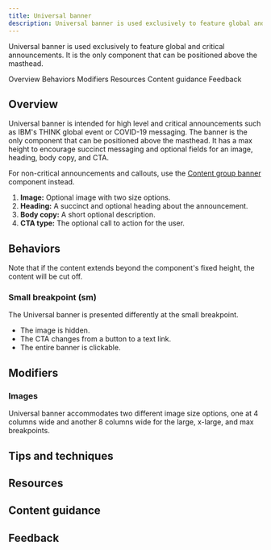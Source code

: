 ```yaml
---
title: Universal banner
description: Universal banner is used exclusively to feature global and critical announcements. It is the only component that can be positioned above the masthead.
---
```



<!--
<ComponentDescription name="Component name" type="layout" />
-->

<PageDescription>

Universal banner is used exclusively to feature global and critical announcements. It is the only component that can be positioned above the masthead.

</PageDescription>

<AnchorLinks>

<AnchorLink>Overview</AnchorLink>
<AnchorLink>Behaviors</AnchorLink>
<AnchorLink>Modifiers</AnchorLink>
<AnchorLink>Resources</AnchorLink>
<AnchorLink>Content guidance</AnchorLink>
<AnchorLink>Feedback</AnchorLink>

</AnchorLinks>

## Overview

Universal banner is intended for high level and critical announcements such as IBM's THINK global event or COVID-19 messaging. The banner is the only component that can be positioned above the masthead. It has a max height to encourage succinct messaging and optional fields for an image, heading, body copy, and CTA.

For non-critical announcements and callouts, use the [Content group banner](https://www.ibm.com/standards/carbon/components/content-group-banner/) component instead.

1. **Image:** Optional image with two size options.
2. **Heading:** A succinct and optional heading about the announcement.
3. **Body copy:** A short optional description.
4. **CTA type:** The optional call to action for the user.

## Behaviors

Note that if the content extends beyond the component's fixed height, the content will be cut off.

### Small breakpoint (sm)

The Universal banner is presented differently at the small breakpoint.

- The image is hidden.
- The CTA changes from a button to a text link.
- The entire banner is clickable.

## Modifiers

### Images

Universal banner accommodates two different image size options, one at 4 columns wide and another 8 columns wide for the large, x-large, and max breakpoints.

## Tips and techniques

<!--
Use this section to explain design decisions and recommendations in more detail. Be sure to include the rationale behind the recommendations.

Examples include:
— Why the masthead stays white
— Placement of arrows on cards
-->

## Resources

<!--
This section is auto-generated includes mini cards with links to Design specifications, Functional specifications, React Storybook, and Web Components Storybook. Be sure to add the component name below.

<ResourceLinks name="universal banner" type="layout" />
-->

## Content guidance

<!--
This section contains a table with the content requirements of the component. Replace the content below with the relevant content guidance for your component.


| Element                                                    | Content type | Required | Instances | Character limit <br/>(English / translated) | Notes                                                                               |
| ---------------------------------------------------------- | ------------ | -------- | --------- | ------------------------------------------- | ----------------------------------------------------------------------------------- |
| Image                                                      | Media        | No       | 1         | –                                           | Two size options.                                                                                    |
| Heading                                                    | Text         | No       | 1         | 40 / 55                                     |                                                                                     |
| Copy                                                       | Text         | No       | 1         | 65 / 85                                     |                  |
| [CTA](https://www.ibm.com/standards/carbon/components/cta) | Component    | No       | 1         | 20 / 30                                     | Tertiary button, text link on small breakpoint.                                              |

For more information, see the [character count standards](https://www.ibm.com/standards/carbon/guidelines/content#character-count-standards).
-->

## Feedback

<ComponentFeedback />
